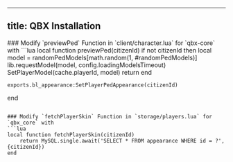 
---
title: QBX Installation
---

<Steps>
### Modify `previewPed` Function in `client/character.lua` for `qbx-core` with
```lua
local function previewPed(citizenId)
    if not citizenId then
        local model = randomPedModels[math.random(1, #randomPedModels)]
        lib.requestModel(model, config.loadingModelsTimeout)
        SetPlayerModel(cache.playerId, model)
        return
    end

    exports.bl_appearance:SetPlayerPedAppearance(citizenId)
end
```

### Modify `fetchPlayerSkin` Function in `storage/players.lua` for `qbx_core` with
```lua
local function fetchPlayerSkin(citizenId)
    return MySQL.single.await('SELECT * FROM appearance WHERE id = ?', {citizenId})
end
```

</Steps>